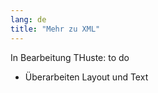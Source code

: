 ```yaml
---
lang: de
title: "Mehr zu XML"
---
```


::: {.callout-note}
In Bearbeitung THuste: to do

* Überarbeiten Layout und Text

:::